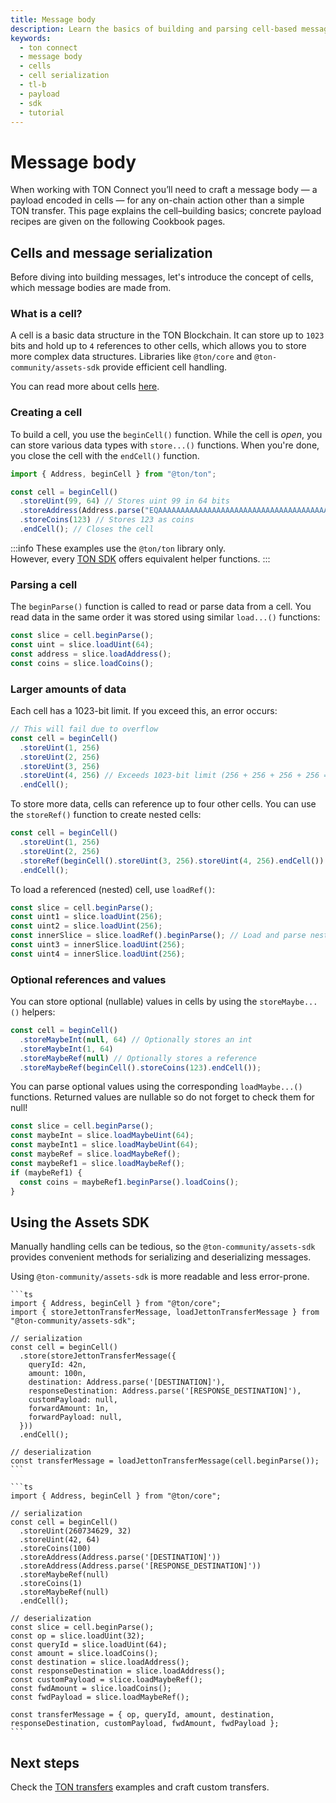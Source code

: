 ```yaml
---
title: Message body
description: Learn the basics of building and parsing cell-based message bodies for TON Connect — the foundation for every custom payload beyond a plain TON transfer.
keywords:
  - ton connect
  - message body
  - cells
  - cell serialization
  - tl-b
  - payload
  - sdk
  - tutorial
---
```



# Message body

When working with TON Connect you’ll need to craft a message body — a payload encoded in cells — for any on-chain action other than a simple TON transfer. This page explains the cell–building basics; concrete payload recipes are given on the following Cookbook pages.

## Cells and message serialization

Before diving into building messages, let's introduce the concept of cells, which message bodies are made from.

### What is a cell?

A cell is a basic data structure in the TON Blockchain. It can store up to `1023` bits and hold up to `4` references to other cells, which allows you to store more complex data structures.
Libraries like `@ton/core` and `@ton-community/assets-sdk` provide efficient cell handling.

You can read more about cells [here](/v3/documentation/data-formats/tlb/cell-boc).

### Creating a cell

To build a cell, you use the `beginCell()` function. While the cell is _open_, you can store various data types with `store...()` functions.
When you're done, you close the cell with the `endCell()` function.

```ts
import { Address, beginCell } from "@ton/ton";

const cell = beginCell()
  .storeUint(99, 64) // Stores uint 99 in 64 bits
  .storeAddress(Address.parse("EQAAAAAAAAAAAAAAAAAAAAAAAAAAAAAAAAAAAAAAAAAAAM9c")) // Stores an address
  .storeCoins(123) // Stores 123 as coins
  .endCell(); // Closes the cell
```

:::info
These examples use the `@ton/ton` library only. <br/>
However, every [TON SDK](/v3/guidelines/dapps/apis-sdks/sdk) offers equivalent helper functions.
:::

### Parsing a cell

The `beginParse()` function is called to read or parse data from a cell. You read data in the same order it was stored using similar `load...()` functions:

```ts
const slice = cell.beginParse();
const uint = slice.loadUint(64);
const address = slice.loadAddress();
const coins = slice.loadCoins();
```

### Larger amounts of data

Each cell has a 1023-bit limit. If you exceed this, an error occurs:

```ts
// This will fail due to overflow
const cell = beginCell()
  .storeUint(1, 256)
  .storeUint(2, 256)
  .storeUint(3, 256)
  .storeUint(4, 256) // Exceeds 1023-bit limit (256 + 256 + 256 + 256 = 1024)
  .endCell();
```

To store more data, cells can reference up to four other cells. You can use the `storeRef()` function to create nested cells:

```ts
const cell = beginCell()
  .storeUint(1, 256)
  .storeUint(2, 256)
  .storeRef(beginCell().storeUint(3, 256).storeUint(4, 256).endCell())
  .endCell();
```

To load a referenced (nested) cell, use `loadRef()`:

```ts
const slice = cell.beginParse();
const uint1 = slice.loadUint(256);
const uint2 = slice.loadUint(256);
const innerSlice = slice.loadRef().beginParse(); // Load and parse nested cell
const uint3 = innerSlice.loadUint(256);
const uint4 = innerSlice.loadUint(256);
```

### Optional references and values

You can store optional (nullable) values in cells by using the `storeMaybe...()` helpers:

```ts
const cell = beginCell()
  .storeMaybeInt(null, 64) // Optionally stores an int
  .storeMaybeInt(1, 64)
  .storeMaybeRef(null) // Optionally stores a reference
  .storeMaybeRef(beginCell().storeCoins(123).endCell());
```

You can parse optional values using the corresponding `loadMaybe...()` functions. Returned values are nullable so do not forget to check them for null!

```ts
const slice = cell.beginParse();
const maybeInt = slice.loadMaybeUint(64);
const maybeInt1 = slice.loadMaybeUint(64);
const maybeRef = slice.loadMaybeRef();
const maybeRef1 = slice.loadMaybeRef();
if (maybeRef1) {
  const coins = maybeRef1.beginParse().loadCoins();
}
```

## Using the Assets SDK

Manually handling cells can be tedious, so the `@ton-community/assets-sdk` provides convenient methods for serializing and deserializing messages.

Using `@ton-community/assets-sdk` is more readable and less error-prone.

<Tabs groupId="serialization-deserialization">
  <TabItem value="@ton-community/assets-sdk" label="@ton-community/assets-sdk">

    ```ts
    import { Address, beginCell } from "@ton/core";
    import { storeJettonTransferMessage, loadJettonTransferMessage } from "@ton-community/assets-sdk";

    // serialization
    const cell = beginCell()
      .store(storeJettonTransferMessage({
        queryId: 42n,
        amount: 100n,
        destination: Address.parse('[DESTINATION]'),
        responseDestination: Address.parse('[RESPONSE_DESTINATION]'),
        customPayload: null,
        forwardAmount: 1n,
        forwardPayload: null,
      }))
      .endCell();

    // deserialization
    const transferMessage = loadJettonTransferMessage(cell.beginParse());
    ```

  </TabItem>

  <TabItem value="@ton/ton" label="@ton/ton">

    ```ts
    import { Address, beginCell } from "@ton/core";

    // serialization
    const cell = beginCell()
      .storeUint(260734629, 32)
      .storeUint(42, 64)
      .storeCoins(100)
      .storeAddress(Address.parse('[DESTINATION]'))
      .storeAddress(Address.parse('[RESPONSE_DESTINATION]'))
      .storeMaybeRef(null)
      .storeCoins(1)
      .storeMaybeRef(null)
      .endCell();

    // deserialization
    const slice = cell.beginParse();
    const op = slice.loadUint(32);
    const queryId = slice.loadUint(64);
    const amount = slice.loadCoins();
    const destination = slice.loadAddress();
    const responseDestination = slice.loadAddress();
    const customPayload = slice.loadMaybeRef();
    const fwdAmount = slice.loadCoins();
    const fwdPayload = slice.loadMaybeRef();

    const transferMessage = { op, queryId, amount, destination, responseDestination, customPayload, fwdAmount, fwdPayload };
    ```

  </TabItem>
</Tabs>

## Next steps

Check the [TON transfers](/v3/guidelines/ton-connect/cookbook/ton-transfer) examples and craft custom transfers.

<Feedback />
